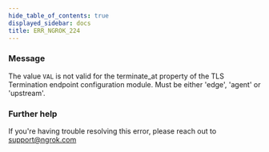 ```yaml
---
hide_table_of_contents: true
displayed_sidebar: docs
title: ERR_NGROK_224
---
```


### Message

The value `VAL` is not valid for the terminate_at property of the TLS Termination endpoint configuration module. Must be either 'edge', 'agent' or 'upstream'.

### Further help

If you're having trouble resolving this error, please reach out to [support@ngrok.com](mailto:support@ngrok.com?subject=Help%20with%20ERR_NGROK_224)
